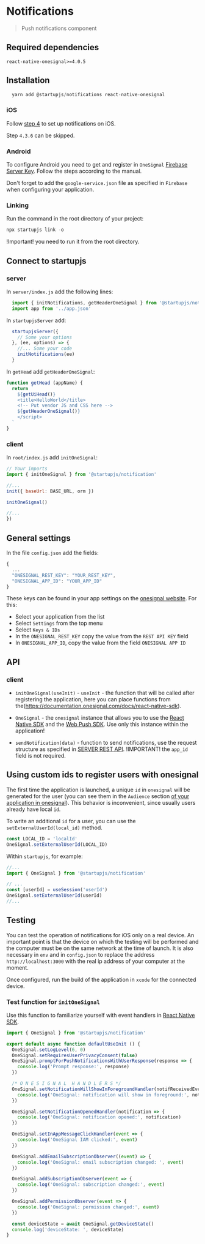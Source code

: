 
# Notifications
> Push notifications component

## Required dependencies
  `react-native-onesignal>=4.0.5`

## Installation

```js
  yarn add @startupjs/notifications react-native-onesignal
```

### iOS
  Follow [step 4](https://documentation.onesignal.com/docs/react-native-sdk-setup#step-4---install-for-ios-using-cocoapods-for-ios-apps) to set up notifications on iOS.

  Step `4.3.6` can be skipped.

### Android
  To configure Android you need to get and register in `OneSignal` [Firebase Server Key](https://documentation.onesignal.com/docs/generate-a-google-server-api-key). Follow the steps according to the manual.

  Don't forget to add the `google-service.json` file as specified in `Firebase` when configuring your application.

### Linking
Run the command in the root directory of your project:

```js
npx startupjs link -o
```

!Important! you need to run it from the root directory.

## Connect to startupjs

### server

In `server/index.js` add the following lines:
```js
  import { initNotifications, getHeaderOneSignal } from '@startupjs/notification/server'
  import app from '../app.json'
```

In `startupjsServer` add:
```js
  startupjsServer({
    // Some your options
  }, (ee, options) => {
    //... Some your code
    initNotifications(ee)
  }
```

In `getHead` add `getHeaderOneSignal`:

```js
function getHead (appName) {
  return `
    ${getUiHead()}
    <title>HelloWorld</title>
    <!-- Put vendor JS and CSS here -->
    ${getHeaderOneSignal()}
    </script>
  `
}
```

### client

In `root/index.js` add `initOneSignal`:

```js
// Your imports
import { initOneSignal } from '@startupjs/notification'

//...
init({ baseUrl: BASE_URL, orm })

initOneSignal()

//...
})
```

## General settings

In the file `config.json` add the fields:

```js
{
  ...
  "ONESIGNAL_REST_KEY": "YOUR_REST_KEY",
  "ONESIGNAL_APP_ID": "YOUR_APP_ID"
}
```

These keys can be found in your app settings on the [onesignal website](https://app.onesignal.com/apps). For this:
- Select your application from the list
- Select `Settings` from the top menu
- Select `Keys & IDs`
- In the `ONESIGNAL_REST_KEY` copy the value from the `REST API KEY` field
- In `ONESIGNAL_APP_ID`, copy the value from the field `ONESIGNAL APP ID`

## API

### client

- `initOneSignal(useInit)` - `useInit` - the function that will be called after registering the application, here you can place functions from the(https://documentation.onesignal.com/docs/react-native-sdk).

- `OneSignal` - the `onesignal` instance that allows you to use the [React Native SDK](https://documentation.onesignal.com/docs/react-native-sdk) and the [Web Push SDK](https://documentation.onesignal.com/docs/web-push-sdk). Use only this instance within the application!

- `sendNotification(data)` - function to send notifications, use the request structure as specified in [SERVER REST API](https://documentation.onesignal.com/reference/create-notification). !IMPORTANT! the `app_id` field is not required.

## Using custom ids to register users with onesignal

The first time the application is launched, a unique `id` in `onesignal` will be generated for the user (you can see them in the `Audience` section [of your application in onesignal](https://app.onesignal.com/apps/)). This behavior is inconvenient, since usually users already have local `id`. 

To write an additional `id` for a user, you can use the `setExternalUserId(local_id)` method.

```js
const LOCAL_ID = 'localId'
OneSignal.setExternalUserId(LOCAL_ID)
```

Within `startupjs`, for example:

```js
//...
import { OneSignal } from '@startupjs/notification'

// ...
const [userId] = useSession('userId')
OneSignal.setExternalUserId(userId)
//...
```

## Testing

You can test the operation of notifications for iOS only on a real device. An important point is that the device on which the testing will be performed and the computer must be on the same network at the time of launch. It is also necessary in `env` and in `config.json` to replace the address `http://localhost:3000` with the real ip address of your computer at the moment.

Once configured, run the build of the application in `xcode` for the connected device.

### Test function for `initOneSignal`

Use this function to familiarize yourself with event handlers in [React Native SDK](https://documentation.onesignal.com/docs/react-native-sdk).

```js
import { OneSignal } from '@startupjs/notification'

export default async function defaultUseInit () {
  OneSignal.setLogLevel(6, 0)
  OneSignal.setRequiresUserPrivacyConsent(false)
  OneSignal.promptForPushNotificationsWithUserResponse(response => {
    console.log('Prompt response:', response)
  })

  /* O N E S I G N A L  H A N D L E R S */
  OneSignal.setNotificationWillShowInForegroundHandler(notifReceivedEvent => {
    console.log('OneSignal: notification will show in foreground:', notifReceivedEvent)
  })

  OneSignal.setNotificationOpenedHandler(notification => {
    console.log('OneSignal: notification opened:', notification)
  })

  OneSignal.setInAppMessageClickHandler(event => {
    console.log('OneSignal IAM clicked:', event)
  })

  OneSignal.addEmailSubscriptionObserver((event) => {
    console.log('OneSignal: email subscription changed: ', event)
  })

  OneSignal.addSubscriptionObserver(event => {
    console.log('OneSignal: subscription changed:', event)
  })

  OneSignal.addPermissionObserver(event => {
    console.log('OneSignal: permission changed:', event)
  })

  const deviceState = await OneSignal.getDeviceState()
  console.log('deviceState: ', deviceState)
}
```
